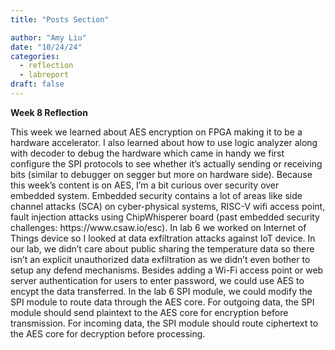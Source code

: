 ```yaml
---
title: "Posts Section"

author: "Amy Liu"
date: "10/24/24"
categories:
  - reflection
  - labreport
draft: false
---
```


**Week 8 Reflection**<br>

This week we learned about AES encryption on FPGA making it to be a hardware accelerator.  I also learned about how to use logic analyzer along with decoder to debug the hardware which came in handy we first configure the SPI protocols to see whether it's actually sending or receiving bits (similar to debugger on segger but more on hardware side). Because this week's content is on AES, I'm a bit curious over security over embedded system. Embedded security contains a lot of areas like side channel attacks (SCA) on cyber-physical systems, RISC-V wifi access point, fault injection attacks using ChipWhisperer board (past embedded security challenges: https://www.csaw.io/esc). In lab 6 we worked on Internet of Things device so I looked at data exfiltration attacks against IoT device. In our lab, we didn't care about public sharing the temperature data so there isn't an explicit unauthorized data exfiltration as we didn't even bother to setup any defend mechanisms. Besides adding a Wi-Fi access point or web server authentication for users to enter password, we could use AES to encypt the data transferred. In the lab 6 SPI module, we could modify the SPI module to route data through the AES core. For outgoing data, the SPI module should send plaintext to the AES core for encryption before transmission. For incoming data, the SPI module should route ciphertext to the AES core for decryption before processing.
